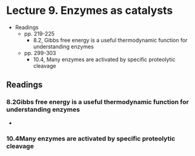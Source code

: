 # Lecture 9. Enzymes as catalysts

- Readings
  - pp. 219-225
    - 8.2, Gibbs free energy is a useful thermodynamic function for understanding enzymes
  - pp. 299-303
    - 10.4, Many enzymes are activated by specific proteolytic cleavage

## Readings

### 8.2<SPACE />Gibbs free energy is a useful thermodynamic function for understanding enzymes
- 

### 10.4<SPACE />Many enzymes are activated by specific proteolytic cleavage
